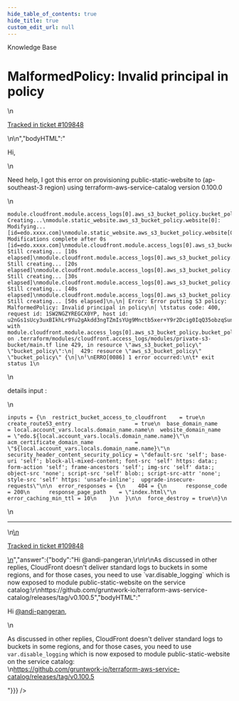 ```yaml
---
hide_table_of_contents: true
hide_title: true
custom_edit_url: null
---
```



<head>
  <link rel="canonical" href="https://github.com/gruntwork-io/knowledge-base/discussions/651" />
</head>

<CenterLayout>
<span className="searchCategory">Knowledge Base</span>
<h1>MalformedPolicy: Invalid principal in policy</h1>
<GitHub discussion={{"id":"D_kwDOF8slf84ASVIU","number":651,"author":{"login":"andi-pangeran"},"title":"MalformedPolicy: Invalid principal in policy","body":"\nHi, \r\n\r\nNeed help, I got this error on provisioning public-static-website to (ap-southeast-3 region) using terraform-aws-service-catalog version 0.100.0\r\n\r\n```\r\nmodule.cloudfront.module.access_logs[0].aws_s3_bucket_policy.bucket_policy[0]: Creating...\r\nmodule.static_website.aws_s3_bucket_policy.website[0]: Modifying... [id=edo.xxxx.com]\r\nmodule.static_website.aws_s3_bucket_policy.website[0]: Modifications complete after 0s [id=edo.xxxx.com]\r\nmodule.cloudfront.module.access_logs[0].aws_s3_bucket_policy.bucket_policy[0]: Still creating... [10s elapsed]\r\nmodule.cloudfront.module.access_logs[0].aws_s3_bucket_policy.bucket_policy[0]: Still creating... [20s elapsed]\r\nmodule.cloudfront.module.access_logs[0].aws_s3_bucket_policy.bucket_policy[0]: Still creating... [30s elapsed]\r\nmodule.cloudfront.module.access_logs[0].aws_s3_bucket_policy.bucket_policy[0]: Still creating... [40s elapsed]\r\nmodule.cloudfront.module.access_logs[0].aws_s3_bucket_policy.bucket_policy[0]: Still creating... [50s elapsed]\r\n╷\r\n│ Error: Error putting S3 policy: MalformedPolicy: Invalid principal in policy\r\n│ \tstatus code: 400, request id: 1SW2NGZYREGCX0YP, host id: u2nGs1sUcy3uxBIkhLr9Yu2gAkdd3ngTZmIsYUg9Mnctb5xer+Y9r2Dcig0IqQ35obzqSunQBjg=\r\n│\r\n│   with module.cloudfront.module.access_logs[0].aws_s3_bucket_policy.bucket_policy[0],\r\n│   on .terraform/modules/cloudfront.access_logs/modules/private-s3-bucket/main.tf line 429, in resource \"aws_s3_bucket_policy\" \"bucket_policy\":\r\n│  429: resource \"aws_s3_bucket_policy\" \"bucket_policy\" {\r\n│\r\n╵\r\nERRO[0086] 1 error occurred:\r\n\t* exit status 1\r\n```\t\r\n\r\ndetails input :\r\n```\r\ninputs = {\r\n  restrict_bucket_access_to_cloudfront    = true\r\n  create_route53_entry                    = true\r\n  base_domain_name                        = local.account_vars.locals.domain_name.name\r\n  website_domain_name                     = \"edo.${local.account_vars.locals.domain_name.name}\"\r\n  acm_certificate_domain_name             = \"${local.account_vars.locals.domain_name.name}\"\r\n  security_header_content_security_policy = \"default-src 'self'; base-uri 'self'; block-all-mixed-content; font-src 'self' https: data:; form-action 'self'; frame-ancestors 'self'; img-src 'self' data:; object-src 'none'; script-src 'self' blob:; script-src-attr 'none'; style-src 'self' https: 'unsafe-inline';  upgrade-insecure-requests\"\r\n\r\n  error_responses = {\r\n    404 = {\r\n      response_code         = 200\r\n      response_page_path    = \"index.html\"\r\n      error_caching_min_ttl = 10\r\n    }\r\n  }\r\n\r\n  force_destroy = true\r\n}\r\n```\r\n\t\n\n---\n\n<ins datetime=\"2023-01-30T12:15:33Z\">\n  <p><a href=\"https://support.gruntwork.io/hc/requests/109848\">Tracked in ticket #109848</a></p>\n</ins>\n","bodyHTML":"<p dir=\"auto\">Hi,</p>\n<p dir=\"auto\">Need help, I got this error on provisioning public-static-website to (ap-southeast-3 region) using terraform-aws-service-catalog version 0.100.0</p>\n<div class=\"snippet-clipboard-content notranslate position-relative overflow-auto\" data-snippet-clipboard-copy-content=\"module.cloudfront.module.access_logs[0].aws_s3_bucket_policy.bucket_policy[0]: Creating...\nmodule.static_website.aws_s3_bucket_policy.website[0]: Modifying... [id=edo.xxxx.com]\nmodule.static_website.aws_s3_bucket_policy.website[0]: Modifications complete after 0s [id=edo.xxxx.com]\nmodule.cloudfront.module.access_logs[0].aws_s3_bucket_policy.bucket_policy[0]: Still creating... [10s elapsed]\nmodule.cloudfront.module.access_logs[0].aws_s3_bucket_policy.bucket_policy[0]: Still creating... [20s elapsed]\nmodule.cloudfront.module.access_logs[0].aws_s3_bucket_policy.bucket_policy[0]: Still creating... [30s elapsed]\nmodule.cloudfront.module.access_logs[0].aws_s3_bucket_policy.bucket_policy[0]: Still creating... [40s elapsed]\nmodule.cloudfront.module.access_logs[0].aws_s3_bucket_policy.bucket_policy[0]: Still creating... [50s elapsed]\n╷\n│ Error: Error putting S3 policy: MalformedPolicy: Invalid principal in policy\n│ \tstatus code: 400, request id: 1SW2NGZYREGCX0YP, host id: u2nGs1sUcy3uxBIkhLr9Yu2gAkdd3ngTZmIsYUg9Mnctb5xer+Y9r2Dcig0IqQ35obzqSunQBjg=\n│\n│   with module.cloudfront.module.access_logs[0].aws_s3_bucket_policy.bucket_policy[0],\n│   on .terraform/modules/cloudfront.access_logs/modules/private-s3-bucket/main.tf line 429, in resource &quot;aws_s3_bucket_policy&quot; &quot;bucket_policy&quot;:\n│  429: resource &quot;aws_s3_bucket_policy&quot; &quot;bucket_policy&quot; {\n│\n╵\nERRO[0086] 1 error occurred:\n\t* exit status 1\"><pre class=\"notranslate\"><code class=\"notranslate\">module.cloudfront.module.access_logs[0].aws_s3_bucket_policy.bucket_policy[0]: Creating...\nmodule.static_website.aws_s3_bucket_policy.website[0]: Modifying... [id=edo.xxxx.com]\nmodule.static_website.aws_s3_bucket_policy.website[0]: Modifications complete after 0s [id=edo.xxxx.com]\nmodule.cloudfront.module.access_logs[0].aws_s3_bucket_policy.bucket_policy[0]: Still creating... [10s elapsed]\nmodule.cloudfront.module.access_logs[0].aws_s3_bucket_policy.bucket_policy[0]: Still creating... [20s elapsed]\nmodule.cloudfront.module.access_logs[0].aws_s3_bucket_policy.bucket_policy[0]: Still creating... [30s elapsed]\nmodule.cloudfront.module.access_logs[0].aws_s3_bucket_policy.bucket_policy[0]: Still creating... [40s elapsed]\nmodule.cloudfront.module.access_logs[0].aws_s3_bucket_policy.bucket_policy[0]: Still creating... [50s elapsed]\n╷\n│ Error: Error putting S3 policy: MalformedPolicy: Invalid principal in policy\n│ \tstatus code: 400, request id: 1SW2NGZYREGCX0YP, host id: u2nGs1sUcy3uxBIkhLr9Yu2gAkdd3ngTZmIsYUg9Mnctb5xer+Y9r2Dcig0IqQ35obzqSunQBjg=\n│\n│   with module.cloudfront.module.access_logs[0].aws_s3_bucket_policy.bucket_policy[0],\n│   on .terraform/modules/cloudfront.access_logs/modules/private-s3-bucket/main.tf line 429, in resource \"aws_s3_bucket_policy\" \"bucket_policy\":\n│  429: resource \"aws_s3_bucket_policy\" \"bucket_policy\" {\n│\n╵\nERRO[0086] 1 error occurred:\n\t* exit status 1\n</code></pre></div>\n<p dir=\"auto\">details input :</p>\n<div class=\"snippet-clipboard-content notranslate position-relative overflow-auto\" data-snippet-clipboard-copy-content=\"inputs = {\n  restrict_bucket_access_to_cloudfront    = true\n  create_route53_entry                    = true\n  base_domain_name                        = local.account_vars.locals.domain_name.name\n  website_domain_name                     = &quot;edo.${local.account_vars.locals.domain_name.name}&quot;\n  acm_certificate_domain_name             = &quot;${local.account_vars.locals.domain_name.name}&quot;\n  security_header_content_security_policy = &quot;default-src 'self'; base-uri 'self'; block-all-mixed-content; font-src 'self' https: data:; form-action 'self'; frame-ancestors 'self'; img-src 'self' data:; object-src 'none'; script-src 'self' blob:; script-src-attr 'none'; style-src 'self' https: 'unsafe-inline';  upgrade-insecure-requests&quot;\n\n  error_responses = {\n    404 = {\n      response_code         = 200\n      response_page_path    = &quot;index.html&quot;\n      error_caching_min_ttl = 10\n    }\n  }\n\n  force_destroy = true\n}\"><pre class=\"notranslate\"><code class=\"notranslate\">inputs = {\n  restrict_bucket_access_to_cloudfront    = true\n  create_route53_entry                    = true\n  base_domain_name                        = local.account_vars.locals.domain_name.name\n  website_domain_name                     = \"edo.${local.account_vars.locals.domain_name.name}\"\n  acm_certificate_domain_name             = \"${local.account_vars.locals.domain_name.name}\"\n  security_header_content_security_policy = \"default-src 'self'; base-uri 'self'; block-all-mixed-content; font-src 'self' https: data:; form-action 'self'; frame-ancestors 'self'; img-src 'self' data:; object-src 'none'; script-src 'self' blob:; script-src-attr 'none'; style-src 'self' https: 'unsafe-inline';  upgrade-insecure-requests\"\n\n  error_responses = {\n    404 = {\n      response_code         = 200\n      response_page_path    = \"index.html\"\n      error_caching_min_ttl = 10\n    }\n  }\n\n  force_destroy = true\n}\n</code></pre></div>\n<hr>\n<ins datetime=\"2023-01-30T12:15:33Z\">\n  <p dir=\"auto\"><a href=\"https://support.gruntwork.io/hc/requests/109848\" rel=\"nofollow\">Tracked in ticket #109848</a></p>\n</ins>","answer":{"body":"Hi @andi-pangeran,\r\n\r\nAs discussed in other replies, CloudFront doesn't deliver standard logs to buckets in some regions, and for those cases, you need to use `var.disable_logging` which is now exposed to module public-static-website on the service catalog:\r\nhttps://github.com/gruntwork-io/terraform-aws-service-catalog/releases/tag/v0.100.5","bodyHTML":"<p dir=\"auto\">Hi <a class=\"user-mention notranslate\" data-hovercard-type=\"user\" data-hovercard-url=\"/users/andi-pangeran/hovercard\" data-octo-click=\"hovercard-link-click\" data-octo-dimensions=\"link_type:self\" href=\"https://github.com/andi-pangeran\">@andi-pangeran</a>,</p>\n<p dir=\"auto\">As discussed in other replies, CloudFront doesn't deliver standard logs to buckets in some regions, and for those cases, you need to use <code class=\"notranslate\">var.disable_logging</code> which is now exposed to module public-static-website on the service catalog:<br>\n<a href=\"https://github.com/gruntwork-io/terraform-aws-service-catalog/releases/tag/v0.100.5\">https://github.com/gruntwork-io/terraform-aws-service-catalog/releases/tag/v0.100.5</a></p>"}}} />

</CenterLayout>
  

<!-- ##DOCS-SOURCER-START
{
  "sourcePlugin": "github-discussions",
  "hash": "d293951f3cc062b68683bdac0061cfc6"
}
##DOCS-SOURCER-END -->
